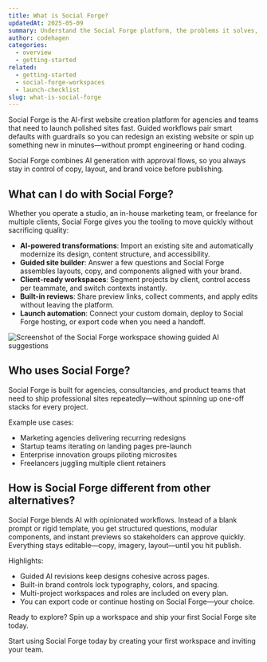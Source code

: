 ```yaml
---
title: What is Social Forge?
updatedAt: 2025-05-09
summary: Understand the Social Forge platform, the problems it solves, and what makes it different from traditional website builders.
author: codehagen
categories:
  - overview
  - getting-started
related:
  - getting-started
  - social-forge-workspaces
  - launch-checklist
slug: what-is-social-forge
---
```


Social Forge is the AI-first website creation platform for agencies and teams that need to launch polished sites fast. Guided workflows pair smart defaults with guardrails so you can redesign an existing website or spin up something new in minutes—without prompt engineering or hand coding.

<Note variant="info">
  Social Forge combines AI generation with approval flows, so you always stay in
  control of copy, layout, and brand voice before publishing.
</Note>

## What can I do with Social Forge?

Whether you operate a studio, an in-house marketing team, or freelance for multiple clients, Social Forge gives you the tooling to move quickly without sacrificing quality:

- **AI-powered transformations**: Import an existing site and automatically modernize its design, content structure, and accessibility.
- **Guided site builder**: Answer a few questions and Social Forge assembles layouts, copy, and components aligned with your brand.
- **Client-ready workspaces**: Segment projects by client, control access per teammate, and switch contexts instantly.
- **Built-in reviews**: Share preview links, collect comments, and apply edits without leaving the platform.
- **Launch automation**: Connect your custom domain, deploy to Social Forge hosting, or export code when you need a handoff.

<Image
  alt="Screenshot of the Social Forge workspace showing guided AI suggestions"
  src="https://d2vwwcvoksz7ty.cloudfront.net/changelog/public-stats-pages.png"
  width={1607}
  height={946}
/>

## Who uses Social Forge?

Social Forge is built for agencies, consultancies, and product teams that need to ship professional sites repeatedly—without spinning up one-off stacks for every project.

Example use cases:

- Marketing agencies delivering recurring redesigns
- Startup teams iterating on landing pages pre-launch
- Enterprise innovation groups piloting microsites
- Freelancers juggling multiple client retainers

## How is Social Forge different from other alternatives?

Social Forge blends AI with opinionated workflows. Instead of a blank prompt or rigid template, you get structured questions, modular components, and instant previews so stakeholders can approve quickly. Everything stays editable—copy, imagery, layout—until you hit publish.

Highlights:

- Guided AI revisions keep designs cohesive across pages.
- Built-in brand controls lock typography, colors, and spacing.
- Multi-project workspaces and roles are included on every plan.
- You can export code or continue hosting on Social Forge—your choice.

Ready to explore? Spin up a workspace and ship your first Social Forge site today.

Start using Social Forge today by creating your first workspace and inviting your team.
